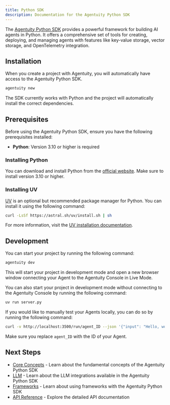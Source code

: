 ```yaml
---
title: Python SDK
description: Documentation for the Agentuity Python SDK
---
```


The [Agentuity Python SDK](https://github.com/agentuity/sdk-py) provides a powerful framework for building AI agents in Python. It offers a comprehensive set of tools for creating, deploying, and managing agents with features like key-value storage, vector storage, and OpenTelemetry integration.

## Installation

When you create a project with Agentuity, you will automatically have access to the Agentuity Python SDK.

```bash
agentuity new
```

The SDK currently works with Python and the project will automatically install the correct dependencies.

## Prerequisites

Before using the Agentuity Python SDK, ensure you have the following prerequisites installed:

- **Python**: Version 3.10 or higher is required

### Installing Python

You can download and install Python from the [official website](https://www.python.org/). Make sure to install version 3.10 or higher.

### Installing UV

[UV](https://docs.astral.sh/uv/) is an optional but recommended package manager for Python. You can install it using the following command:

```bash
curl -LsSf https://astral.sh/uv/install.sh | sh
```

For more information, visit the [UV installation documentation](https://docs.astral.sh/uv/getting-started/installation/).


## Development

You can start your project by running the following command:

```bash
agentuity dev
```

This will start your project in development mode and open a new browser window connecting your Agent to the Agentuity Console in Live Mode.

You can also start your project in development mode without connecting to the Agentuity Console by running the following command:

```bash
uv run server.py
```

If you would like to manually test your Agents locally, you can do so by running the following command:

```bash
curl -v http://localhost:3500/run/agent_ID --json '{"input": "Hello, world!"}'
```

Make sure you replace `agent_ID` with the ID of your Agent.


## Next Steps

- [Core Concepts](/SDKs/python/core-concepts) - Learn about the fundamental concepts of the Agentuity Python SDK
- [LLM](/SDKs/python/llm) - Learn about the LLM integrations available in the Agentuity Python SDK
- [Frameworks](/SDKs/python/frameworks) - Learn about using frameworks with the Agentuity Python SDK
- [API Reference](/SDKs/python/api-reference) - Explore the detailed API documentation
